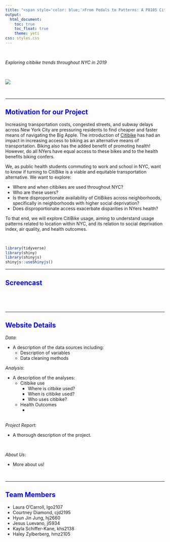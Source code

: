 ```yaml
---
title: "<span style='color: blue;'>From Pedals to Patterns: A P8105 Citibike Data Analysis</span>"
output: 
  html_document:
    toc: true
    toc_float: true
    theme: yeti
css: styles.css
---
```


<style>
  h1 {
    text-align: center;
     font-weight: bold;
  }
</style>

  &nbsp;
  
*Exploring citibike trends throughout NYC in 2019*

  &nbsp;
  
![](many_bike_pic.png)

  &nbsp;
  
***

## <span style="color: blue;">Motivation for our Project</span>
Increasing transportation costs, congested streets, and subway delays across New York City are pressuring residents to find cheaper and faster means of navigating the Big Apple. The introduction of [Citibike](https://citibikenyc.com/) has had an impact in increasing access to biking as an alternative means of transportation. Biking also has the added benefit of promoting health! However, do all NYers have equal access to these bikes and to the health benefits biking confers.

We, as public health students commuting to work and school in NYC, want to know if turning to CitiBike is a viable and equitable transportation alternative. We want to explore:

  * Where and when citibikes are used throughout NYC?
  * Who are these users? 
  * Is there disproportionate availability of CitiBikes across neighborhoods, specifically in neighborhoods with higher social deprivation?
  * Does disproportionate access exacerbate disparities in NYers health? 

To that end, we will explore CitiBike usage, aiming to understand usage patterns related to location within NYC, and its relation to social deprivation index, air quality, and health outcomes. 

&nbsp;

```r
library(tidyverse)
library(shiny)
library(shinyjs)
shinyjs::useShinyjs()
```

***
## <span style="color: blue;">Screencast</span>

  &nbsp;
  
<link here to embed video>
  &nbsp;
  
***

## <span style="color: blue;">Website Details</span>
  
*Data*:

* A description of the data sources including:
  * Description of variables
  * Data cleaning methods


*Analysis*:

* A description of the analyses:
  * Citibike use
    * Where is citbike used?
    * When is citibike used?
    * Who uses citibike?
    &nbsp;
  * Health Outcomes
    * 

  &nbsp;
  
*Project Report*:

* A thorough description of the project.

  &nbsp;

*About Us*:

* More about us!

  &nbsp;

***
  
## <span style="color: blue;">Team Members</span>
  - Laura O'Carroll, lgo2107<br>
  - Courtney Diamond, cjd2195<br>
  - Hyun Jin Jung, hj2660<br>
  - Jesus Luevano, jl5934<br>
  - Kayla Schiffer-Kane, khs2138<br>
  - Haley Zylberberg, hmz2105<br> 



